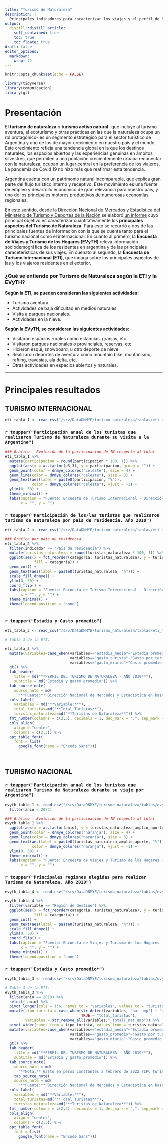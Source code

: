 ```yaml
---
title: "Turismo de Naturaleza"
description: |
  Principales indicadores para caracterizar los viajes y el perfil de las y los viajeros, nacionales y extranjeros, que realizan Turismo de Naturaleza en Argentina.
output:
  distill::distill_article:
    self_contained: true
    toc: true
    toc_floate: true
draft: false    
editor_options: 
  markdown: 
    wrap: 72
---
```



```r
knitr::opts_chunk$set(echo = FALSE)
```

```r
library(tidyverse)
library(comunicacion)
library(gt)
```

# Presentación 

El **turismo de naturaleza** o **turismo activo natural** -que incluye al turismo aventura, el ecoturismo y otras prácticas en las que la naturaleza ocupa un rol protagónico- es un segmento estratégico para el sector turístico de Argentina y uno de los de mayor crecimiento en nuestro país y el mundo. Este crecimiento refleja una tendencia global en la que los destinos naturales, los espacios abiertos y las experiencias genuinas en ámbitos silvestres, que permiten a una población crecientemente urbana reconectar con la naturaleza, ocupan un lugar central en la preferencia de los viajeros. La pandemia de Covid 19 no hizo más que reafirmar esta tendencia.

Argentina cuenta con un patrimonio natural incomparable, que explica gran parte del flujo turístico interno y receptivo. Este movimiento es una fuente de empleo y desarrollo económico de gran relevancia para nuestro país, y uno de los principales motores productivos de numerosas economías regionales.

En este sentido, desde la [Dirección Nacional de Mercados y Estadística del Ministerio de Turismo y Deportes de la Nación](https://www.yvera.tur.ar/sinta/) se elaboró [un informe](https://tableros.yvera.tur.ar/institucional/turismo-naturaleza/informe_tur_nat.pdf) cuyo principal objetivo es caracterizar cuantitativamente los **principales aspectos del Turismo de Naturaleza**. Para esto se recurrió a dos de las principales fuentes de información con la que se cuenta tanto para el turismo nacional como el internacional. En cuanto al primero, la **Encuesta de Viajes y Turismo de los Hogares (EVyTH)** releva información sociodemográfica de los residentes en argentina y de las principales caraceterísticas de sus viajes. En cuenato al segundo, la **Encuesta de Turismo Internacional (ETI)**, que indaga sobre los principales aspectos de las y los viajeros residentes en el exterior.


### ¿Qué se entiende por Turismo de Naturaleza según la ETI y la EVyTH? {-}

**Según la ETI, se pueden consideran las siguientes actividades:**

- Turismo aventura.
- Actividades de baja diﬁcultad en medios naturales.
- Visita a parques nacionales.
- Actividades en la nieve.

**Según la EVyTH, se consideran las siguientes actividades:**

- Visitaron espacios rurales como estancias, granjas, etc.
- Visitaron parques nacionales o provinciales, reservas, etc.
- Hicieron esquí, snowboard, u otro deporte de nieve.
- Realizaron deportes de aventura como mountain bike, montañismo, rafting, travesías, ala delta, etc.
- Otras actividades en espacios abiertos y naturales.


***

# Principales resultados {-}

## TURISMO INTERNACIONAL

```r
eti_tabla_1 <- read_csv("/srv/DataDNMYE/turismo_naturaleza/tablas/eti_tabla_1.csv")
```


### `r toupper("Participación anual de los turistas que realizaron Turismo de Naturaleza durante su visita a la Argentina")`

```r
### Gráfico - Evolución de la participación de TN respecto al total
eti_tabla_1 %>% 
  mutate(participacion = round(participacion * 100, 1)) %>% 
  ggplot(aes(x = as.factor(p3_3), y = participacion, group = "")) +
  geom_point(color = dnmye_colores("celeste"), size = 4) +
  geom_line(color = dnmye_colores("celeste"), size = 3) +
  geom_text(aes(label = paste0(participacion, "%")), 
            color = dnmye_colores("celeste"), vjust = -1) +
  ylim(0, 50) +
  theme_minimal() +
  labs(caption = "Fuente: Encuesta de Turismo Internacional - Dirección Nacional de Mercados y Estadística - MINTURDEP",
       x = "", y = "")
```


### `r toupper("Participación de los/las turistas que realizaron turismo de naturaleza por país de residencia. Año 2019")`


```r
eti_tabla_2 <- read_csv("/srv/DataDNMYE/turismo_naturaleza/tablas/eti_tabla_2.csv")
```
```r
### Gráfico por país de residencia
eti_tabla_2 %>% 
  filter(indicador == "País de residencia") %>% 
  mutate(turistas_naturaleza = round(turistas_naturaleza * 100, 1)) %>% 
  ggplot(aes(x = fct_reorder(categoria, turistas_naturaleza), y = turistas_naturaleza,
             fill = categoria)) +
  geom_col() +
  geom_text(aes(label = paste0(turistas_naturaleza, "%"))) +
  scale_fill_dnmye() +
  ylim(0, 50) + 
  coord_flip() +
  labs(caption = "Fuente: Encuesta de Turismo Internacional - Dirección Nacional de Mercados y Estadística - MINTURDEP",
       x = "", y = "") +
  theme_minimal() +
  theme(legend.position = "none")
  
```

### `r toupper("Estadía y Gasto promedio")`


```r
eti_tabla_3 <- read_csv("/srv/DataDNMYE/turismo_naturaleza/tablas/eti_tabla_3.csv")
```

```r
# Tabla 3 de la ETI.

eti_tabla_3 %>%
  mutate(variables=case_when(variables=="estadia_media"~"Estadía promedio en la Argentina (en noches)",
                             variables=="gasto_turista"~"Gasto por turista (en US$)",
                             variables=="gasto_diario"~"Gasto promedio diario (en US$)")) %>% 
  gt() %>%
  tab_header(
    title = md("**PERFIL DEL TURISMO DE NATURALEZA - AÑO 2019**"),
    subtitle = md("Estadía y gasto promedio")) %>%
  tab_source_note(
    source_note = md(
      "**Fuente:** Dirección Nacional de Mercados y Estadística en base a la Encuesta de Turismo Internacional (ETI).")) %>% 
  cols_label(
    variables = md("**Variable:**"),
    total_turistas=md("**Total Turistas**"),
    turistas_naturaleza=md("**Turistas de Naturaleza**")) %>% 
  fmt_number(columns = c(2,3), decimals = 1, dec_mark = ",", sep_mark = ".") %>% 
  cols_align(
    align = "center",
    columns = c(2,3)) %>% 
  opt_table_font(
    font = list(
      google_font(name = "Encode Sans")))
```

<br>

## TURISMO NACIONAL


### `r toupper("Participación anual de los turistas que realizaron Turismo de Naturaleza durante su viaje por Argentina")`

```r
evyth_tabla_1 <- read.csv("/srv/DataDNMYE/turismo_naturaleza/tablas/evyth/evyth_tabla_1.csv") %>% 
  filter(anio < 2022)
```

```r
### Gráfico - Evolución de la participación de TN respecto al total
evyth_tabla_1 %>% 
  ggplot(aes(x = as.factor(anio), y = turistas_naturaleza_amplio_aporte, group = "")) +
  geom_point(color = dnmye_colores("naranja"), size = 4) +
  geom_line(color = dnmye_colores("naranja"), size = 3) +
  geom_text(aes(label = paste0(turistas_naturaleza_amplio_aporte, "%")), 
            color = dnmye_colores("naranja"), vjust = -1) +
  ylim(0, 50) +
  theme_minimal() +
  labs(caption = "Fuente: Encuesta de Viajes y Turismo de los Hogares - Dirección Nacional de Mercados y Estadística - MINTURDEP",
       x = "", y = "")
```


### `r toupper("Principales regiones elegidas para realizar Turismo de Naturaleza. Año 2019")`


```r
evyth_tabla_4 <- read.csv("/srv/DataDNMYE/turismo_naturaleza/tablas/evyth/evyth_tabla_4.csv")
```

```r
evyth_tabla_4 %>% 
  filter(variable == "Región de destino") %>% 
  ggplot(aes(x = fct_reorder(categoria, turistas_naturaleza), y = turistas_naturaleza,
             fill = categoria)) +
  geom_col() +
  geom_text(aes(label = paste0(turistas_naturaleza, "%"))) +
  scale_fill_dnmye() +
  ylim(0, 50) + 
  coord_flip() +
  labs(caption = "Fuente: Encuesta de Viajes y Turismo de los Hogares - Dirección Nacional de Mercados y Estadística - MINTURDEP",
       x = "", y = "") +
  theme_minimal() +
  theme(legend.position = "none")
```



### `r toupper("Estadía y Gasto promedio*")`


```r
evyth_tabla_3 <- read.csv("/srv/DataDNMYE/turismo_naturaleza/tablas/evyth/evyth_tabla_3.csv")
```

```r
# Tabla 3 de la ETI.
evyth_tabla_3 %>% 
  filter(anio == 2019) %>%
  select(-anio) %>% 
  pivot_longer(cols = 1:6, names_to = "variables", values_to = "turistas_naturaleza") %>% 
  mutate(tipo_turista = case_when(str_detect(variables, "nat_amp") ~ "turistas_naturaleza",
                                  TRUE ~ "total_turistas"),
         variables = str_remove_all(variables,"_total|_nat_amp")) %>% 
  pivot_wider(names_from = tipo_turista, values_from = turistas_naturaleza) %>% 
  mutate(variables=case_when(variables=="estadia_media"~"Estadía promedio en la Argentina (en noches)",
                             variables=="gasto_promedio"~"Gasto por turista",
                             variables=="gasto_diario"~"Gasto promedio diario")) %>% 
  gt() %>%
  tab_header(
    title = md("**PERFIL DEL TURISMO DE NATURALEZA - AÑO 2019**"),
    subtitle = md("Estadía y gasto promedio")) %>%
  tab_source_note(
    source_note = md(
      "**Nota:** Gasto en pesos constantes a febrero de 2022 (IPC turístico).")) %>% 
    tab_source_note(
    source_note = md(
      "**Fuente:** Dirección Nacional de Mercados y Estadística en base a la Encuesta de Viajes y Turismo de los Hogares (EVyTH).")) %>%
  cols_label(
    variables = md("**Variable:**"),
    total_turistas=md("**Total Turistas**"),
    turistas_naturaleza=md("**Turistas de Naturaleza**")) %>% 
  fmt_number(columns = c(2,3), decimals = 1, dec_mark = ",", sep_mark = ".") %>% 
  cols_align(
    align = "center",
    columns = c(2,3)) %>% 
  opt_table_font(
    font = list(
      google_font(name = "Encode Sans")))
```

